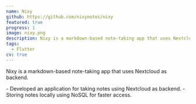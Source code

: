 ```yaml
---
name: Nixy
github: https://github.com/nixynotes/nixy
featured: true
progress: 1
image: nixy.png
description: Nixy is a markdown-based note-taking app that uses Nextcloud as backend.
tags:
  - Flutter
cv: true
---
```



<ProjectDetails>Nixy is a markdown-based note-taking app that uses Nextcloud as backend.</ProjectDetails>

<CvOnlyDetails>
  - Developed an application for taking notes using Nextcloud as backend.
  - Storing notes locally using NoSQL for faster access.
</CvOnlyDetails>
